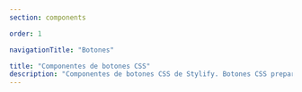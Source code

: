 ```yaml
---
section: components

order: 1

navigationTitle: "Botones"

title: "Componentes de botones CSS"
description: "Componentes de botones CSS de Stylify. Botones CSS preparados para tu próximo proyecto web. Copy&Paste, sin framework CSS"
---
```


<InteractivePreview
	class="margin-bottom:48px"
	min-height="250"
	title="Botones"
	htmlSnippet="components/buttons"
/>

<InteractivePreview
	class="margin-bottom:48px"
	title="Botón de volver al principio"
	description="Si quieres que el desplazamiento en la página sea suave, añade <code>scroll-behavior: smooth;</code> al elemento html."
	htmlSnippet="components/return-to-top-button"
/>

